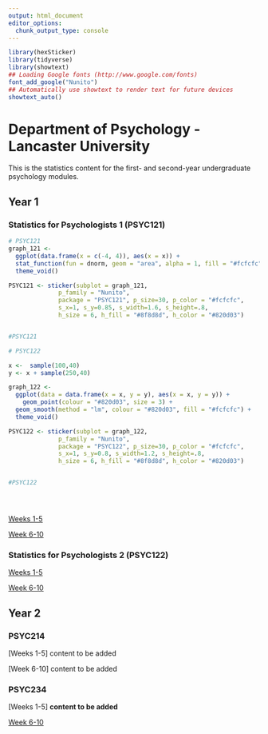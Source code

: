 ```yaml
---
output: html_document
editor_options: 
  chunk_output_type: console
---
```

```r
library(hexSticker)
library(tidyverse)
library(showtext)
## Loading Google fonts (http://www.google.com/fonts)
font_add_google("Nunito")
## Automatically use showtext to render text for future devices
showtext_auto()

```


# Department of Psychology - Lancaster University

This is the statistics content for the first- and second-year undergraduate psychology modules.

## Year 1

### Statistics for Psychologists 1 (PSYC121)

```r
# PSYC121
graph_121 <- 
  ggplot(data.frame(x = c(-4, 4)), aes(x = x)) +
  stat_function(fun = dnorm, geom = "area", alpha = 1, fill = "#fcfcfc") +
  theme_void()

PSYC121 <- sticker(subplot = graph_121, 
              p_family = "Nunito",
              package = "PSYC121", p_size=30, p_color = "#fcfcfc", 
              s_x=1, s_y=0.85, s_width=1.6, s_height=.8,
              h_size = 6, h_fill = "#8f8d8d", h_color = "#820d03")


#PSYC121

# PSYC122

x <-  sample(100,40)
y <- x + sample(250,40)

graph_122 <- 
  ggplot(data = data.frame(x = x, y = y), aes(x = x, y = y)) +
    geom_point(colour = "#820d03", size = 3) +
  geom_smooth(method = "lm", colour = "#820d03", fill = "#fcfcfc") +
  theme_void()

PSYC122 <- sticker(subplot = graph_122, 
              p_family = "Nunito",
              package = "PSYC122", p_size=30, p_color = "#fcfcfc", 
              s_x=1, s_y=0.8, s_width=1.2, s_height=.8,
              h_size = 6, h_fill = "#8f8d8d", h_color = "#820d03")


#PSYC122





```

[Weeks 1-5](https://tombeesley.github.io/PSYC121_2021-22/index.html){target="_blank"}

[Week 6-10](https://tombeesley.github.io/PSYC121_2021-22/week-6-visualising-data-and-binomial-tests.html){target="_blank"}

### Statistics for Psychologists 2 (PSYC122)

[Weeks 1-5](https://mg78.github.io/lu_psyc122/){target="_blank"} 

[Week 6-10](https://robayedavies.github.io/PSYC122-part-2/){target="_blank"}

## Year 2

### PSYC214 


[Weeks 1-5] content to be added

[Week 6-10] content to be added

### PSYC234

[Weeks 1-5] **content to be added**

[Week 6-10](https://amy-atkinson.github.io/PSYC234_Part2/){target="_blank"}
